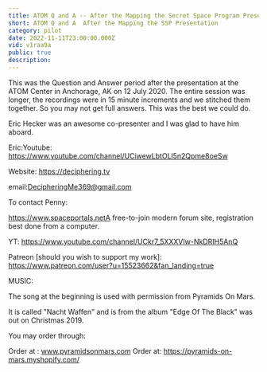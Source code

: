 ```yaml
---
title: ATOM Q and A -- After the Mapping the Secret Space Program Presentation 12 July 2020
short: ATOM Q and A  After the Mapping the SSP Presentation
category: pilot
date: 2022-11-11T23:00:00.000Z
vid: v1raa9a
public: true
description:
---
```

This was the Question and Answer period after the presentation at the ATOM Center in Anchorage, AK on 12 July 2020. The entire session was longer, the recordings were in 15 minute increments and we stitched them together. So you may not get full answers. This was the best we could do.

Eric Hecker was an awesome co-presenter and I was glad to have him aboard.

Eric:Youtube: https://www.youtube.com/channel/UCiwewLbtOLl5n2Qpme8oeSw

Website: https://deciphering.tv

email:DecipheringMe369@gmail.com

To contact Penny:

https://www.spaceportals.netA free-to-join modern forum site, registration best done from a computer.

YT: https://www.youtube.com/channel/UCkr7_5XXXVIw-NkDRIH5AnQ

Patreon [should you wish to support my work]: https://www.patreon.com/user?u=15523662&fan_landing=true

MUSIC:

The song at the beginning is used with permission from Pyramids On Mars.

It is called "Nacht Waffen" and is from the album "Edge Of The Black" was out on Christmas 2019.

You may order through:

Order at : www.pyramidsonmars.com Order at: https://pyramids-on-mars.myshopify.com/
